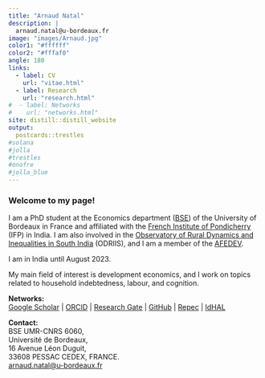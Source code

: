 ```yaml
---
title: "Arnaud Natal"
description: |
  arnaud.natal@u-bordeaux.fr
image: "images/Arnaud.jpg"
color1: "#ffffff"
color2: "#fffaf0"
angle: 180
links:
  - label: CV
    url: "vitae.html"
  - label: Research
    url: "research.html"
#  - label: Networks
#    url: "networks.html"
site: distill::distill_website
output:
  postcards::trestles
#solana
#jolla  
#trestles
#onofre
#jolla_blue
---
```


### Welcome to my page!


I am a PhD student at the Economics department ([BSE]((https://www.bse.u-bordeaux.fr/))) of the University of Bordeaux in France and affiliated with the [French Institute of Pondicherry](https://www.ifpindia.org/) (IFP) in India.
I am also involved in the [Observatory of Rural Dynamics and Inequalities in South India](https://odriis.hypotheses.org) (ODRIIS), and I am a member of the [AFEDEV](https://afedev.fr/).

I am in India until August 2023.

My main field of interest is development economics, and I work on topics related to household indebtedness, labour, and cognition.

**Networks:** <br>
[Google Scholar](https://scholar.google.com/citations?user=TkRH7poAAAAJ&hl) | [ORCID](https://www.orcid.org/0000-0003-1301-2281) | [Research Gate](https://www.researchgate.net/profile/Arnaud-Natal) | [GitHub](https://www.github.com/arnaudnatal) | [Repec](https://ideas.repec.org/f/pna744.html) | [IdHAL](https://cv.hal.science/arnaud-natal)

**Contact:** <br>
BSE UMR-CNRS 6060, <br>
Université de Bordeaux, <br>
16 Avenue Léon Duguit, <br>
33608 PESSAC CEDEX, FRANCE. <br>
[arnaud.natal@u-bordeaux.fr](mailto:arnaud.natal@u-bordeaux.fr)
